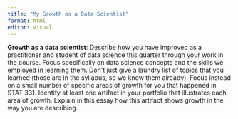 ```yaml
---
title: "My Growth as a Data Scientist"
format: html
editor: visual
---
```


**Growth as a data scientist**: Describe how you have improved as a practitioner and student of data science this quarter through your work in the course. Focus specifically on data science concepts and the skills we employed in learning them. Don\'t just give a laundry list of topics that you learned (those are in the syllabus, so we know them already). Focus instead on a small number of specific areas of growth for you that happened in STAT 331. Identify at least one artifact in your portfolio that illustrates each area of growth. Explain in this essay how this artifact shows growth in the way you are describing.\
